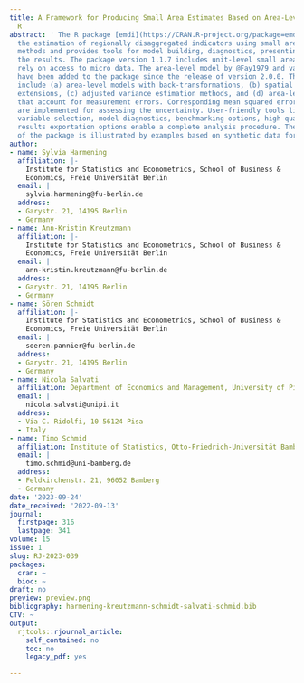 ```yaml
---
title: A Framework for Producing Small Area Estimates Based on Area-Level Models in
  R
abstract: ' The R package [emdi](https://CRAN.R-project.org/package=emdi) facilitates
  the estimation of regionally disaggregated indicators using small area estimation
  methods and provides tools for model building, diagnostics, presenting, and exporting
  the results. The package version 1.1.7 includes unit-level small area models that
  rely on access to micro data. The area-level model by @Fay1979 and various extensions
  have been added to the package since the release of version 2.0.0. These extensions
  include (a) area-level models with back-transformations, (b) spatial and robust
  extensions, (c) adjusted variance estimation methods, and (d) area-level models
  that account for measurement errors. Corresponding mean squared error estimators
  are implemented for assessing the uncertainty. User-friendly tools like a stepwise
  variable selection, model diagnostics, benchmarking options, high quality maps and
  results exportation options enable a complete analysis procedure. The functionality
  of the package is illustrated by examples based on synthetic data for Austrian districts. '
author:
- name: Sylvia Harmening
  affiliation: |-
    Institute for Statistics and Econometrics, School of Business &
    Economics, Freie Universität Berlin
  email: |
    sylvia.harmening@fu-berlin.de
  address:
  - Garystr. 21, 14195 Berlin
  - Germany
- name: Ann-Kristin Kreutzmann
  affiliation: |-
    Institute for Statistics and Econometrics, School of Business &
    Economics, Freie Universität Berlin
  email: |
    ann-kristin.kreutzmann@fu-berlin.de
  address:
  - Garystr. 21, 14195 Berlin
  - Germany
- name: Sören Schmidt
  affiliation: |-
    Institute for Statistics and Econometrics, School of Business &
    Economics, Freie Universität Berlin
  email: |
    soeren.pannier@fu-berlin.de
  address:
  - Garystr. 21, 14195 Berlin
  - Germany
- name: Nicola Salvati
  affiliation: Department of Economics and Management, University of Pisa
  email: |
    nicola.salvati@unipi.it
  address:
  - Via C. Ridolfi, 10 56124 Pisa
  - Italy
- name: Timo Schmid
  affiliation: Institute of Statistics, Otto-Friedrich-Universität Bamberg
  email: |
    timo.schmid@uni-bamberg.de
  address:
  - Feldkirchenstr. 21, 96052 Bamberg
  - Germany
date: '2023-09-24'
date_received: '2022-09-13'
journal:
  firstpage: 316
  lastpage: 341
volume: 15
issue: 1
slug: RJ-2023-039
packages:
  cran: ~
  bioc: ~
draft: no
preview: preview.png
bibliography: harmening-kreutzmann-schmidt-salvati-schmid.bib
CTV: ~
output:
  rjtools::rjournal_article:
    self_contained: no
    toc: no
    legacy_pdf: yes

---
```

